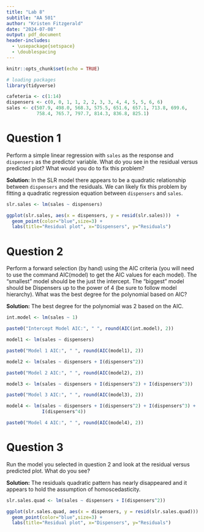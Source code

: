 ```yaml
---
title: "Lab 8"
subtitle: "AA 501" 
author: "Kristen Fitzgerald"
date: "2024-07-08"
output: pdf_document
header-includes:
  - \usepackage{setspace}
  - \doublespacing
---
```


```r
knitr::opts_chunk$set(echo = TRUE)

# loading packages
library(tidyverse)

cafeteria <- c(1:14)
dispensers <- c(0, 0, 1, 1, 2, 2, 3, 3, 4, 4, 5, 5, 6, 6)
sales <- c(507.9, 498.0, 568.3, 575.5, 651.6, 657.1, 713.8, 699.6,
           758.4, 765.7, 797.7, 814.3, 836.8, 825.1)
```

# Question 1

Perform a simple linear regression with `sales` as the response and `dispensers`
as the predictor variable. What do you see in the residual versus predicted
plot? What would you do to fix this problem?

__Solution:__ In the SLR model there appears to be a quadratic relationship
between `dispensers` and the residuals. We can likely fix this problem by 
fitting a quadratic regression equation between `dispensers` and `sales`.

\singlespacing

```r
slr.sales <- lm(sales ~ dispensers)

ggplot(slr.sales, aes(x = dispensers, y = resid(slr.sales)))  +
  geom_point(color="blue",size=3) + 
  labs(title="Residual plot", x="Dispensers", y="Residuals")
```

\doublespacing

\newpage

# Question 2

Perform a forward selection (by hand) using the AIC criteria (you will need to
use the command AIC(model) to get the AIC values for each model). The “smallest”
model should be the just the intercept. The “biggest” model should be Dispensers
up to the power of 4 (be sure to follow model hierarchy). What was the best
degree for the polynomial based on AIC?

__Solution:__ The best degree for the polynomial was 2 based on the AIC.

\singlespacing

```r
int.model <- lm(sales ~ 1)

paste0("Intercept Model AIC:", " ", round(AIC(int.model), 2))
```

```r
model1 <- lm(sales ~ dispensers)

paste0("Model 1 AIC:", " ", round(AIC(model1), 2))
```

```r
model2 <- lm(sales ~ dispensers + I(dispensers^2))

paste0("Model 2 AIC:", " ", round(AIC(model2), 2))
```

```r
model3 <- lm(sales ~ dispensers + I(dispensers^2) + I(dispensers^3))

paste0("Model 3 AIC:", " ", round(AIC(model3), 2))
```

```r
model4 <- lm(sales ~ dispensers + I(dispensers^2) + I(dispensers^3) +
             I(dispensers^4))

paste0("Model 4 AIC:", " ", round(AIC(model4), 2))
```

\newpage

# Question 3

Run the model you selected in question 2 and look at the residual versus 
predicted plot. What do you see?

__Solution:__ The residuals quadratic pattern has nearly disappeared and it 
appears to hold the assumption of homoscedasticity. 

```r
slr.sales.quad <- lm(sales ~ dispensers + I(dispensers^2))

ggplot(slr.sales.quad, aes(x = dispensers, y = resid(slr.sales.quad)))  +
  geom_point(color="blue",size=3) + 
  labs(title="Residual plot", x="Dispensers", y="Residuals")

```

